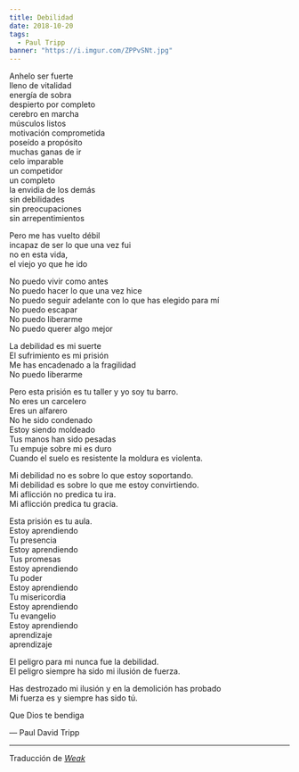 ```yaml
---
title: Debilidad
date: 2018-10-20
tags:
  - Paul Tripp
banner: "https://i.imgur.com/ZPPvSNt.jpg"
---
```



Anhelo ser fuerte<br />
lleno de vitalidad<br />
energía de sobra<br />
despierto por completo<br />
cerebro en marcha<br />
músculos listos<br />
motivación comprometida<br />
poseído a propósito<br />
muchas ganas de ir<br />
celo imparable<br />
un competidor<br />
un completo<br />
la envidia de los demás<br />
sin debilidades<br />
sin preocupaciones<br />
sin arrepentimientos

Pero me has vuelto débil<br />
incapaz de ser lo que una vez fui<br />
no en esta vida,<br />
el viejo yo que he ido

No puedo vivir como antes<br />
No puedo hacer lo que una vez hice<br />
No puedo seguir adelante con lo que has elegido para mí<br />
No puedo escapar<br />
No puedo liberarme<br />
No puedo querer algo mejor

La debilidad es mi suerte<br />
El sufrimiento es mi prisión<br />
Me has encadenado a la fragilidad<br />
No puedo liberarme

Pero esta prisión es tu taller y yo soy tu barro.<br />
No eres un carcelero<br />
Eres un alfarero<br />
No he sido condenado<br />
Estoy siendo moldeado<br />
Tus manos han sido pesadas<br />
Tu empuje sobre mi es duro<br />
Cuando el suelo es resistente la moldura es violenta.

Mi debilidad no es sobre lo que estoy soportando.<br />
Mi debilidad es sobre lo que me estoy convirtiendo.<br />
Mi aflicción no predica tu ira.<br />
Mi aflicción predica tu gracia.

Esta prisión es tu aula.<br />
Estoy aprendiendo<br />
Tu presencia<br />
Estoy aprendiendo<br />
Tus promesas<br />
Estoy aprendiendo<br />
Tu poder<br />
Estoy aprendiendo<br />
Tu misericordia<br />
Estoy aprendiendo<br />
Tu evangelio<br />
Estoy aprendiendo<br />
aprendizaje<br />
aprendizaje

El peligro para mi nunca fue la debilidad.<br />
El peligro siempre ha sido mi ilusión de fuerza.

Has destrozado mi ilusión y en la demolición has probado<br />
Mi fuerza es y siempre has sido tú.

Que Dios te bendiga

— Paul David Tripp

---

Traducción de _[Weak](https://www.paultripp.com/wednesdays-word/posts/weak)_

<Author authorKey="paul-tripp" />
